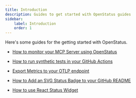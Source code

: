 ```yaml
---
title: Introduction
description: Guides to get started with OpenStatus guides
sidebar:
    label: Introduction
    order: 1
---
```


Here's some guides for the getting started with OpenStatus.


- [How to monitor your MCP Server using OpenStatus](/guides/how-to-monitor-mcp-server/)

- [How to run synthetic tests in your GitHub Actions](/guides/how-to-run-synthetic-test-github-action/)

- [Export Metrics to your OTLP endpoint](/guides/how-to-export-metrics-to-otlp-endpoint)

- [How to Add an SVG Status Badge to your GitHub README](/guides/how-to-add-svg-status-badge)

- [How to use React Status Widget](/guides/how-to-use-react-widget)
